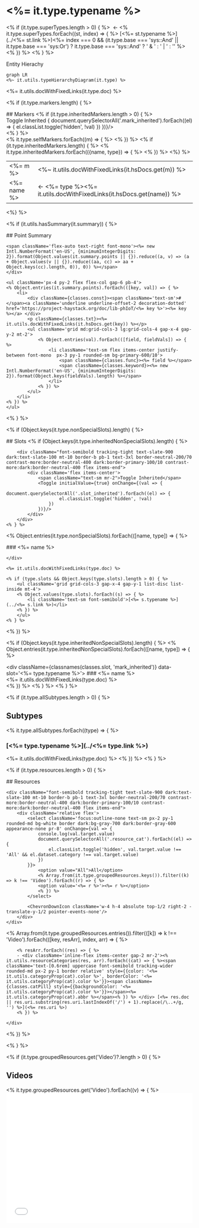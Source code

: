 

# <%= it.type.typename %>
<% if (it.type.superTypes.length > 0) { %>
&nbsp;&larr;&nbsp;<% it.type.superTypes.forEach((st, index) => { %>
[<%= st.typename %>](../<%= st.link %>)<%= index === 0 && (it.type.base === 'sys::And' || it.type.base === 'sys:Or') ? it.type.base === 'sys::And' ? ' & ' : ' | ' : '' %>
<% }) %>
<% } %>

<div className={`${classes.diagramContainer} bg-primary-700/5 dark:bg-primary-300/10`}>
	<div className='text-xs px-4 py-2 font-semibold bg-primary-700/5 text-gray-700 dark:bg-primary-300/10 dark:text-gray-200 rounded-t-xl'>
	Entity Hierachy
	</div>

```mermaid
graph LR
<%~ it.utils.typeHierarchyDiagram(it.type) %>
```

</div>

<%= it.utils.docWithFixedLinks(it.type.doc) %>

<% if (it.type.markers.length) { %>
<div className={classes.slotHeader}>
## Markers
	<% if (it.type.inheritedMarkers.length > 0) { %>
	<div className="font-semibold tracking-tight text-slate-900 dark:text-slate-100 mt-10 border-b pb-1 text-3xl border-neutral-200/70 contrast-more:border-neutral-400 dark:border-primary-100/10 contrast-more:dark:border-neutral-400 flex items-end">
		<div className='flex items-center'>
			<span className="text-sm mr-2">Toggle Inherited</span>
			<Toggle initialValue={true} onChange={(val => {
				document.querySelectorAll('.mark_inherited').forEach((el) => {
					el.classList.toggle('hidden', !val)
				})
			})}/>
		</div>
	</div>
	<% } %>
</div>
<table className='marker_table'>
	<tbody>
	<% it.type.selfMarkers.forEach((m) => { %>
		<tr>
			<td className="p-2 align-top">
				<span className="bg-primary-100 dark:bg-primary-400/10 rounded-md px-3 py-1 text-primary-800 dark:text-primary-600 w-full inline-block font-semibold text-center text-sm"><%= m %></span>
			</td>
			<td className="p-2 align-top"><%~ it.utils.docWithFixedLinks(it.hsDocs.get(m)) %></td>
		</tr>
	<% }) %>
	<% if (it.type.inheritedMarkers.length) { %>
	<% it.type.inheritedMarkers.forEach(({name, type}) => { %>
		<tr className='mark_inherited'>
			<td className="p-2 align-top">
				<span className="border dark:border-gray-400 rounded-md px-3 py-1 w-full inline-block font-semibold text-center text-sm dark:text-gray-400"><%= name %></span>
			</td>
			<td className="p-2 align-top"><span className="bg-primary-100 dark:bg-primary-400/10 rounded-md px-3 py-1 text-primary-800 dark:text-primary-600 font-semibold text-center text-sm whitespace-nowrap mr-2 inline-block">&larr; <%= type %></span><%= it.utils.docWithFixedLinks(it.hsDocs.get(name)) %></td>
		</tr>
	<% }) %>
	<%} %>
	</tbody>
</table>
<%} %>

<% if (it.utils.hasSummary(it.summary)) { %>
<div className={`${classes.summaryBox} flex flex-col bg-primary-700/5 dark:bg-primary-300/10 rounded-xl mt-10`}>
	<div className='flex text-sm px-4 py-2 font-semibold rounded-t-xl bg-primary-700/5 text-gray-700 dark:bg-primary-300/10 dark:text-gray-200'>
	## Point Summary

	<span className='flex-auto text-right font-mono'><%= new Intl.NumberFormat('en-US', {minimumIntegerDigits: 2}).format(Object.values(it.summary.points || {}).reduce((a, v) => (a + Object.values(v || {}).reduce((aa, cc) => aa + Object.keys(cc).length, 0)), 0)) %></span>
	</div>

	<ul className='px-4 py-2 flex flex-col gap-6 pb-4'>
	<% Object.entries(it.summary.points).forEach(([key, val]) => { %>
		<li>
			<div className={classes.const}><span className='text-sm'># </span><a className='underline underline-offset-2 decoration-dotted' href='https://project-haystack.org/doc/lib-phIoT/<%= key %>'><%= key %></a> </div>
			<p className={classes.txt}><%= it.utils.docWithFixedLinks(it.hsDocs.get(key)) %></p>
			<ul className='grid md:grid-cols-3 lg:grid-cols-4 gap-x-4 gap-y-2 mt-2'>
				<% Object.entries(val).forEach(([field, fieldVals]) => { %>
					<li className='text-sm flex items-center justify-between font-mono  px-3 py-1 rounded-sm bg-primary-600/10'>
						<span className={classes.func}><%= field %></span>
						<span className={classes.keyword}><%= new Intl.NumberFormat('en-US', {minimumIntegerDigits: 2}).format(Object.keys(fieldVals).length) %></span>
					</li>
				<% }) %>
			</ul>
		</li>
	<% }) %>
	</ul>
</div>
<% } %>

<% if (Object.keys(it.type.nonSpecialSlots).length) { %>
<div className={classes.slotHeader}>
## Slots
	<% if (Object.keys(it.type.inheritedNonSpecialSlots).length) { %>

		<div className="font-semibold tracking-tight text-slate-900 dark:text-slate-100 mt-10 border-b pb-1 text-3xl border-neutral-200/70 contrast-more:border-neutral-400 dark:border-primary-100/10 contrast-more:dark:border-neutral-400 flex items-end">
			<div className='flex items-center'>
				<span className="text-sm mr-2">Toggle Inherited</span>
				<Toggle initialValue={true} onChange={(val => {
					document.querySelectorAll('.slot_inherited').forEach((el) => {
						el.classList.toggle('hidden', !val)
					})
				})}/>
			</div>
		</div>
	<% } %>
</div>

<% Object.entries(it.type.nonSpecialSlots).forEach(([name, type]) => { %>
	<div className={classes.slot} data-slot='<%= type.typename %>'>
		### <%= name %>


	</div>

	<%= it.utils.docWithFixedLinks(type.doc) %>

	<% if (type.slots && Object.keys(type.slots).length > 0) { %>
		<ul className='grid grid-cols-3 gap-x-4 gap-y-1 list-disc list-inside mt-4'>
		<% Object.values(type.slots).forEach((s) => { %>
			<li className='text-sm font-semibold'>[<%= s.typename %>](../<%= s.link %>)</li>
		<% }) %>
		</ul>
	<% } %>

<% }) %>

<% if (Object.keys(it.type.inheritedNonSpecialSlots).length) { %>
	<% Object.entries(it.type.inheritedNonSpecialSlots).forEach(([name, type]) => { %>
	<div className='slot_inherited'>
		<div className={classnames(classes.slot, 'mark_inherited')} data-slot='<%= type.typename %>'>
			### <%= name %>
		</div>
		<%= it.utils.docWithFixedLinks(type.doc) %>
	</div>
	<% }) %>
<% } %>
<% } %>


<% if (it.type.allSubtypes.length > 0) { %>

## Subtypes

<% it.type.allSubtypes.forEach((type) => { %>

### [<%= type.typename %>](../<%= type.link %>)

<%= it.utils.docWithFixedLinks(type.doc) %>
<% }) %>
<% } %>

<% if (it.type.resources.length > 0) { %>
<div className={classes.slotHeader}>
## Resources

	<div className="font-semibold tracking-tight text-slate-900 dark:text-slate-100 mt-10 border-b pb-1 text-3xl border-neutral-200/70 contrast-more:border-neutral-400 dark:border-primary-100/10 contrast-more:dark:border-neutral-400 flex items-end">
		<div className='relative flex'>
			<select className='focus:outline-none text-sm px-2 py-1 rounded-md bg-white border dark:bg-gray-700 dark:border-gray-600 appearance-none pr-8' onChange={val => {
				console.log(val.target.value)
				document.querySelectorAll('.resource_cat').forEach((el) => {
					el.classList.toggle('hidden', val.target.value !== 'All' && el.dataset.category !== val.target.value)
				})
			}}>
				<option value="All">All</option>
				<% Array.from(it.type.groupedResources.keys()).filter((k) => k !== 'Video').forEach((r) => { %>
				<option value='<%= r %>'><%= r %></option>
				<% }) %>
			</select>

			<ChevronDownIcon className='w-4 h-4 absolute top-1/2 right-2 -translate-y-1/2 pointer-events-none'/>
		</div>
	</div>
</div>

<% Array.from(it.type.groupedResources.entries()).filter(([k]) => k !== 'Video').forEach(([key, resArr], index, arr) => { %>
	<div data-category='<%= key %>' className='resource_cat'>

		<% resArr.forEach((res) => { %>
		- <div className='inline-flex items-center gap-2 mr-2'><% it.utils.resourceCategories(res, arr).forEach((cat) => { %><span className='text-[0.6rem] uppercase font-semibold tracking-wider rounded-md px-2 py-1 border relative' style={{color: '<%= it.utils.categoryProp(cat).color %>', borderColor: '<%= it.utils.categoryProp(cat).color %>'}}><span className={classes.catPill} style={{backgroundColor: '<%= it.utils.categoryProp(cat).color %>'}}></span><%= it.utils.categoryProp(cat).abbr %></span><% }) %> </div> [<%= res.doc || res.uri.substring(res.uri.lastIndexOf('/') + 1).replace(/\..+/g, '') %>](<%= res.uri %>)
		<% }) %>

	</div>
<% }) %>

<% } %>

<% if (it.type.groupedResources.get('Video')?.length > 0) { %>

## Videos


<div className='grid grid-cols-2 gap-4'>
	<% it.type.groupedResources.get('Video').forEach((v) => { %>
		<iframe height='350' width='100%' src='<%~ it.utils.fixVideoLink(v.uri) %>' frameBorder='0' allowFullScreen />
	<% }) %>
</div>

<% } %>

